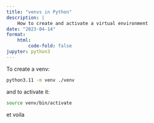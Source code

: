 ```yaml
---
title: "venvs in Python"
description: |
    How to create and activate a virtual environment
date: "2023-04-14"
format:
    html:
        code-fold: false
jupyter: python3
---
```


To create a venv:

```bash
python3.11 -m venv ./venv
```

and to activate it:

```bash
source venv/bin/activate
```

et voila